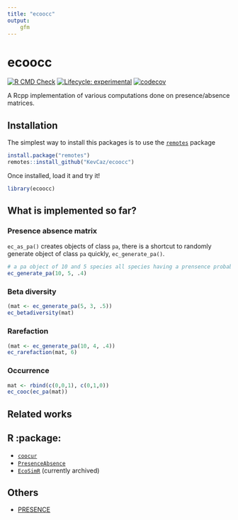 ```yaml
---
title: "ecoocc"
output:
    gfm
---
```



# ecoocc
[![R CMD Check](https://github.com/KevCaz/ecoocc/actions/workflows/R-CMD-check.yaml/badge.svg)](https://github.com/KevCaz/ecoocc/actions/workflows/R-CMD-check.yaml)
[![Lifecycle: experimental](https://img.shields.io/badge/lifecycle-experimental-orange.svg)](https://www.tidyverse.org/lifecycle/#experimental)
[![codecov](https://codecov.io/gh/KevCaz/ecoocc/branch/master/graph/badge.svg?token=PahZ2gKXl2)](https://codecov.io/gh/KevCaz/ecoocc)

A Rcpp implementation of various computations done on presence/absence
matrices.



## Installation

The simplest way to install this packages is to use the [`remotes`](https://CRAN.R-project.org/package=remotes) package


```R
install.package("remotes")
remotes::install_github("KevCaz/ecoocc")
```

Once installed, load it and try it!

```r
library(ecoocc)
```


## What is implemented so far?

### Presence absence matrix 

`ec_as_pa()` creates objects of class `pa`, there is a shortcut to randomly  generate object of class `pa` quickly, `ec_generate_pa()`. 


```r
# a pa object of 10 and 5 species all species having a prensence probability of .4
ec_generate_pa(10, 5, .4)
```


### Beta diversity

```r
(mat <- ec_generate_pa(5, 3, .5))
ec_betadiversity(mat)
```


### Rarefaction

```r
(mat <- ec_generate_pa(10, 4, .4))
ec_rarefaction(mat, 6)
```


### Occurrence

```r
mat <- rbind(c(0,0,1), c(0,1,0))
ec_cooc(ec_pa(mat))
```



## Related works

## R :package: 

- [`coocur`](https://CRAN.R-project.org/package=cooccur)
- [`PresenceAbsence`](https://CRAN.R-project.org/package=PresenceAbsence)
- [`EcoSimR`](https://CRAN.R-project.org/package=EcoSimR) (currently archived)


## Others 
 
- [PRESENCE](https://www.mbr-pwrc.usgs.gov/software/doc/presence/presence.html) 

